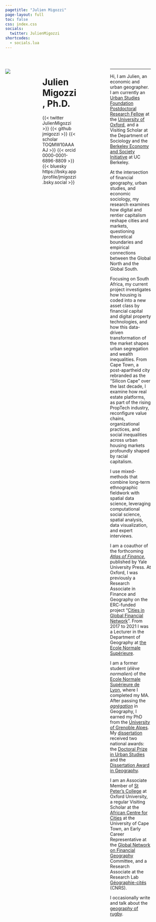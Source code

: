 ---
pagetitle: "Julien Migozzi"
page-layout: full
toc: false
css: index.css
socials:
  twitter: JulienMigozzi
shortcodes:
  - socials.lua
---

<br>

::: columns

::: {.column .col-v-center width="20%"}

::: portrait
![](static/img/pic2-modified.png)
:::
:::

::: {.column .col-v-center width="15%"}
:::

::: {.column .col-v-center width="50%"}

# Julien Migozzi, Ph.D.

::: julien-intro
::: socials
{{< twitter JulienMigozzi >}}
{{< github jmigozzi >}} 
{{< scholar TOQMW10AAAAJ >}} 
{{< orcid 0000-0001-6896-8809 >}}
{{< bluesky https://bsky.app/profile/jmigozzi.bsky.social >}}
:::
:::

:::

::: {.column .col-v-center width="30%"}
:::

::: {.column .col-v-center width="60%"}
---

Hi, I am Julien, an economic and urban geographer. I am currently an [Urban Studies Foundation Postdoctoral Research Fellow](https://www.urbanstudiesfoundation.org/) at the [University of Oxford](https://www.geog.ox.ac.uk/staff/jmigozzi.html), and a Visiting Scholar at the Department of Sociology and the [Berkeley Economy and Society Initiative](https://besi.berkeley.edu/) at UC Berkeley.

At the intersection of financial geography, urban studies, and economic sociology, my research examines how digital and rentier capitalism reshape cities and markets, questioning theoretical boundaries and empirical connections between the Global North and the Global South.  

Focusing on South Africa, my current project investigates how housing is coded into a new asset class by financial capital and digital property technologies, and how this data-driven transformation of the market shapes urban segregation and wealth inequalities. From Cape Town, a post-apartheid city rebranded as the "Silicon Cape" over the last decade, I examine how real estate platforms, as part of the rising PropTech industry, reconfigure value chains, organizational practices, and social inequalities across urban housing markets profoundly shaped by racial capitalism.

I use mixed-methods that combine long-term ethnographic fieldwork with spatial data science, leveraging computational social science, spatial analysis, data visualization, and expert interviews. 

I am a coauthor of the forthcoming *[Atlas of Finance](https://yalebooks.yale.edu/book/9780300253054/atlas-of-finance/)*, published by Yale University Press. At Oxford, I was previously a Research Associate in Finance and Geography on the ERC-funded project "[Cities in Global Financial Network](https://cordis.europa.eu/project/id/681337)". From 2017 to 2021 I was a Lecturer in the Department of Geography at [the Ecole Normale Supérieure](https://www.ens.psl.eu/en).


I am a former student (*élève normalien*) of the [Ecole Normale Supérieure de Lyon](https://www.ens-lyon.fr/en/), where I completed my MA. After passing  the *[agrégation](https://en.wikipedia.org/wiki/Agr%C3%A9gation)* in Geography, I earned my PhD from the [University of Grenoble Alpes](https://www.univ-grenoble-alpes.fr/english/). My [dissertation](https://www.theses.fr/en/2020GRALH007) received two national awards: the [Doctoral Prize in Urban Studies](http://www.urbanisme-puca.gouv.fr/prix-de-these-sur-la-ville-2021-a2141.html) and the [Dissertation Award in Geography](https://www.cnfg.fr/vie-du-comite/prix-de-these-du-cnfg/).


I am an Associate Member of [St Peter's College](https://www.spc.ox.ac.uk/) at Oxford University, a regular Visiting Scholar at the [African Centre for Cities](https://www.africancentreforcities.net/) at the University of Cape Town, an Early Career Representative
at the [Global Network on Financial Geography](https://www.fingeo.net/) Committee, and a Research Associate at the Research Lab [Géographie-cités](https://geographie-cites.cnrs.fr/en/geographie-cites/) (CNRS).

I occasionally write and talk about the [geography of rugby](https://jmigozzi.github.io/rwcsquads2023/).

:::

::: {.column .col-v-center width="10%"}
:::

:::

<!-- ::: about-link -->
<!-- [About me](about.html) -->
<!-- ::: -->

